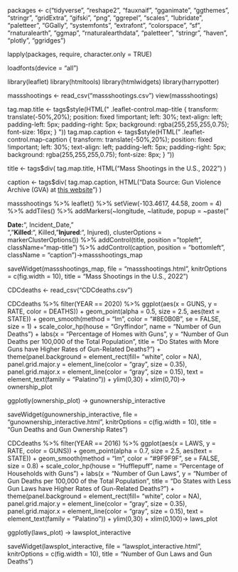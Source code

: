 packages <- c("tidyverse", "reshape2", "fauxnaif", "gganimate", "ggthemes",
              "stringr", "gridExtra", "gifski", "png", "ggrepel", "scales",
              "lubridate", "paletteer", "GGally", "systemfonts", "extrafont",
              "colorspace", "sf", "rnaturalearth", "ggmap",
              "rnaturalearthdata", "paletteer", "stringr", "haven", 
              "plotly", "ggridges")

lapply(packages, require, character.only = TRUE)

loadfonts(device = "all")

library(leaflet)
library(htmltools)
library(htmlwidgets)
library(harrypotter)

massshootings <- read_csv("massshootings.csv")
view(massshootings)


tag.map.title <- tags$style(HTML("
  .leaflet-control.map-title { 
    transform: translate(-50%,20%);
    position: fixed !important;
    left: 30%;
    text-align: left;
    padding-left: 5px; 
    padding-right: 5px; 
    background: rgba(255,255,255,0.75);
    font-size: 16px;
  }
"))
tag.map.caption <- tags$style(HTML("
  .leaflet-control.map-caption { 
    transform: translate(-50%,20%);
    position: fixed !important;
    left: 30%;
    text-align: left;
    padding-left: 5px; 
    padding-right: 5px; 
    background: rgba(255,255,255,0.75);
    font-size: 8px;
  }
"))

title <- tags$div(
  tag.map.title, HTML("Mass Shootings in the U.S., 2022")
)  

caption <- tags$div(
  tag.map.caption, HTML("Data Source: Gun Violence Archive (GVA) at <a href='https://www.gunviolencearchive.org/reports/mass-shooting'>this website</a>")
)  

massshootings %>%
  leaflet() %>%
  setView(-103.4617, 44.58, zoom = 4) %>%
  addTiles() %>%
  addMarkers(~longitude, ~latitude, 
             popup = ~paste("<style> div.leaflet-popup-content {width:500px !important;}</style> <b>Date:</b>", Incident_Date, "<br>", 
                            "<b>Killed</b>:", Killed,
                            "<b>Injured</b>:", Injured), 
             clusterOptions = markerClusterOptions()) %>%
  addControl(title, position = "topleft", className="map-title") %>%
  addControl(caption, position = "bottomleft", className = "caption")->massshootings_map


saveWidget(massshootings_map, file = "massshootings.html", 
           knitrOptions = c(fig.width = 10), 
           title = "Mass Shootings in the U.S., 2022")
           
           
           
           
CDCdeaths <- read_csv("CDCdeaths.csv")

CDCdeaths %>%
  filter(YEAR == 2020) %>%
  ggplot(aes(x = GUNS, y = RATE, color = DEATHS)) +
  geom_point(alpha = 0.5, size = 2.5, aes(text = STATE)) +
  geom_smooth(method = "lm", color = "#8E0B0B", se = FALSE, size = 1) +
  scale_color_hp(house = "Gryffindor", name = "Number of Gun Deaths") +
  labs(x = "Percentage of Homes with Guns", y = "Number of Gun Deaths per 100,000 of the Total Population", title = "Do States with More Guns have Higher Rates of Gun-Related Deaths?") +
  theme(panel.background = element_rect(fill= "white", color = NA), 
        panel.grid.major.y = element_line(color = "gray", size = 0.35), 
        panel.grid.major.x = element_line(color = "gray", size = 0.15),
        text = element_text(family = "Palatino")) +
  ylim(0,30) +
  xlim(0,70)-> ownership_plot

ggplotly(ownership_plot) -> gunownership_interactive

saveWidget(gunownership_interactive, file = "gunownership_interactive.html", 
           knitrOptions = c(fig.width = 10), 
           title = "Gun Deaths and Gun Ownership Rates")
           
           
           


CDCdeaths %>%
  filter(YEAR == 2016) %>%
  ggplot(aes(x = LAWS, y = RATE, color = GUNS)) +
  geom_point(alpha = 0.7, size = 2.5, aes(text = STATE)) +
  geom_smooth(method = "lm", color = "#9F9F9F", se = FALSE, size = 0.8) +
  scale_color_hp(house = "Hufflepuff", name = "Percentage of Households \n with Guns") +
  labs(x = "Number of Gun Laws", y = "Number of Gun Deaths per 100,000 of the Total Population", title = "Do States with Less Gun Laws have Higher Rates of Gun-Related Deaths?") +
  theme(panel.background = element_rect(fill= "white", color = NA), 
        panel.grid.major.y = element_line(color = "gray", size = 0.35), 
        panel.grid.major.x = element_line(color = "gray", size = 0.15),
        text = element_text(family = "Palatino")) +
  ylim(0,30) +
  xlim(0,100)-> laws_plot

ggplotly(laws_plot) -> lawsplot_interactive

saveWidget(lawsplot_interactive, file = "lawsplot_interactive.html", 
           knitrOptions = c(fig.width = 10), 
           title = "Number of Gun Laws and Gun Deaths")

